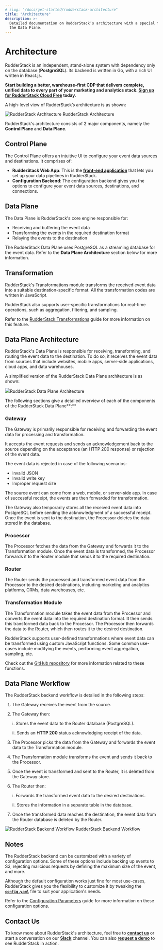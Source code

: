 ```yaml
---
# slug: "/docs/get-started/rudderstack-architecture"
title: "Architecture"
description: >-
  Detailed documentation on RudderStack’s architecture with a special focus on
  the Data Plane.
---
```


# Architecture

RudderStack is an independent, stand-alone system with dependency only on the database \(**PostgreSQL**\). Its backend is written in Go, with a rich UI written in React.js.

<div class="successBlock">

**Start building a better, warehouse-first CDP that delivers complete, unified data to every part of your marketing and analytics stack. <a href="https://app.rudderlabs.com/signup?type=freetrial">Sign up for RudderStack Cloud Free</a> today**.
</div>

A high-level view of RudderStack’s architecture is as shown:

<!-- ![RudderStack Architecture](../.gitbook/assets/rudderstack-architecture.png) -->

<img
  src="../../images/assets/rudderstack-architecture.png"
  alt="RudderStack Architecture"
/>
<span class="imageTitle">RudderStack Architecture</span>

RudderStack's architecture consists of 2 major components, namely the **Control Plane** and **Data Plane**.

## **Control Plane**

The Control Plane offers an intuitive UI to configure your event data sources and destinations. It comprises of:

- **RudderStack Web App**: This is the [**front-end application**](https://app.rudderlabs.com/signup?type=freetrial) that lets you set up your data pipelines in RudderStack.
- **Configuration Backend**: The configuration backend gives you the options to configure your event data sources, destinations, and connections.

## **Data Plane**

The Data Plane is RudderStack's core engine responsible for:

- Receiving and buffering the event data
- Transforming the events in the required destination format
- Relaying the events to the destination

<div class="infoBlock">

The RudderStack Data Plane uses PostgreSQL as a streaming database for the event data. Refer to the **Data Plane Architecture** section below for more information.

</div>

## **Transformation**

RudderStack's Transformations module transforms the received event data into a suitable destination-specific format. All the transformation codes are written in JavaScript.

RudderStack also supports user-specific transformations for real-time operations, such as aggregation, filtering, and sampling.

<div class="successBlock">

  Refer to the <a href="../../adding-a-new-user-transformation-in-rudderstack/">RudderStack Transformations</a> guide for more information on this feature.
</div>

## **Data Plane Architecture**

RudderStack's Data Plane is responsible for receiving, transforming, and routing the event data to the destination. To do so, it receives the event data from sources that include websites, mobile apps, server-side applications, cloud apps, and data warehouses.

A simplified version of the RudderStack Data Plane architecture is as shown:

<img src="../../images/assets/rudderbackend-change4.png"/><span class="imageTitle">RudderStack Data Plane Architecture</span>

The following sections give a detailed overview of each of the components of the RudderStack Data Plane**:**

### **Gateway**

The Gateway is primarily responsible for receiving and forwarding the event data for processing and transformation.

It accepts the event requests and sends an acknowledgement back to the source depending on the acceptance \(an HTTP 200 response\) or rejection of the event data.

The event data is rejected in case of the following scenarios:

- Invalid JSON
- Invalid write key
- Improper request size

The source event can come from a web, mobile, or server-side app. In case of successful receipt, the events are then forwarded for transformation.

The Gateway also temporarily stores all the received event data into PostgreSQL before sending the acknowledgment of a successful receipt. Once the event is sent to the destination, the Processor deletes the data stored in the database.

### **Processor**

The Processor fetches the data from the Gateway and forwards it to the Transformation module. Once the event data is transformed, the Processor forwards it to the Router module that sends it to the required destination.

### **Router**

The Router sends the processed and transformed event data from the Processor to the desired destinations, including marketing and analytics platforms, CRMs, data warehouses, etc.

### **Transformation Module**

The Transformation module takes the event data from the Processor and converts the event data into the required destination format. It then sends this transformed data back to the Processor. The Processor then forwards the data to the Router, which then routes it to the desired destination.

<div class="successBlock">

RudderStack supports user-defined transformations where event data can be transformed using custom JavaScript functions. Some common use-cases include modifying the events, performing event aggregation, sampling, etc.

Check out the <a href="https://github.com/rudderlabs/sample-user-transformers">GitHub repository</a> for more information related to these functions.

</div>

## **Data Plane Workflow**

The RudderStack backend workflow is detailed in the following steps:

1. The Gateway receives the event from the source.
2. The Gateway then:

   i. Stores the event data to the Router database \(PostgreSQL\).

   ii. Sends an **HTTP 200** status acknowledging receipt of the data.

3. The Processor picks the data from the Gateway and forwards the event data to the Transformation module.
4. The Transformation module transforms the event and sends it back to the Processor.
5. Once the event is transformed and sent to the Router, it is deleted from the Gateway store.
6. The Router then:

   i. Forwards the transformed event data to the desired destinations.

   ii. Stores the information in a separate table in the database.

7. Once the transformed data reaches the destination, the event data from the Router database is deleted by the Router.

<!-- ![RudderStack Backend Workflow](../.gitbook/assets/screen-shot-2021-06-07-at-1.25.57-pm.png) -->

<img
  src="../../images/assets/screen-shot-2021-06-07-at-1.25.57-pm.png"
  alt="RudderStack Backend Workflow"
/>
<span class="imageTitle">RudderStack Backend Workflow</span>

## **Notes**

The RudderStack backend can be customized with a variety of configuration options. Some of these options include backing up events to S3, rejecting malicious requests by defining the maximum size of the event, and more.

Although the default configuration works just fine for most use-cases, RudderStack gives you the flexibility to customize it by tweaking the [**`config.yaml`**](https://github.com/rudderlabs/rudder-server/blob/master/config/config.yaml) file to suit your application's needs.

<div class="infoBlock">

Refer to the <a href="../../user-guides/administrators-guide/config-parameters">Configuration Parameters</a> guide for more information on these configuration options.

</div>

## Contact Us

To know more about RudderStack's architecture, feel free to [**contact us**](mailto:%20docs@rudderstack.com) or start a conversation on our [**Slack**](https://rudderstack.com/join-rudderstack-slack-community) channel. You can also [**request a demo**](https://rudderstack.com/request-a-demo/) to see RudderStack in action.
